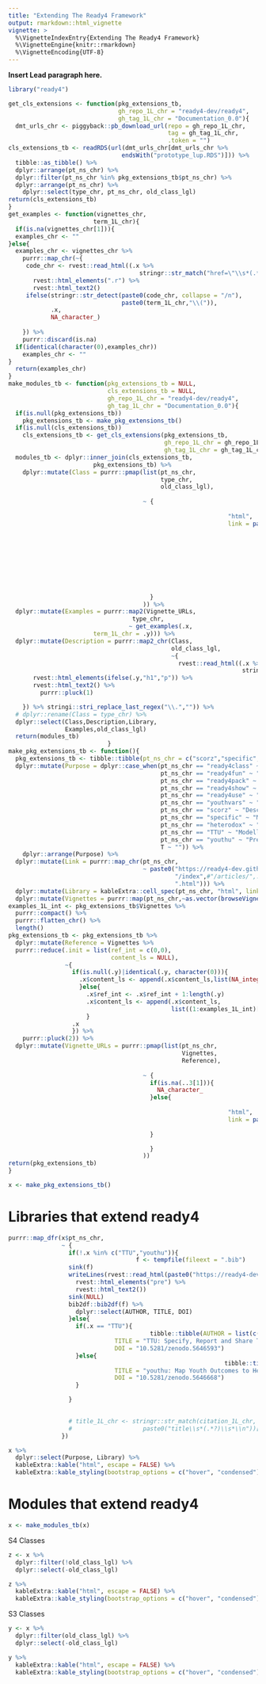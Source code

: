 ```yaml
---
title: "Extending The Ready4 Framework"
output: rmarkdown::html_vignette
vignette: >
  %\VignetteIndexEntry{Extending The Ready4 Framework}
  %\VignetteEngine{knitr::rmarkdown}
  %\VignetteEncoding{UTF-8}
---
```


**Insert Lead paragraph here.**

```r
library("ready4") 
```

```r
get_cls_extensions <- function(pkg_extensions_tb,
                               gh_repo_1L_chr = "ready4-dev/ready4",
                               gh_tag_1L_chr = "Documentation_0.0"){
  dmt_urls_chr <- piggyback::pb_download_url(repo = gh_repo_1L_chr,
                                             tag = gh_tag_1L_chr,
                                             .token = "")
cls_extensions_tb <- readRDS(url(dmt_urls_chr[dmt_urls_chr %>% 
                                endsWith("prototype_lup.RDS")])) %>%
  tibble::as_tibble() %>%
  dplyr::arrange(pt_ns_chr) %>%
  dplyr::filter(pt_ns_chr %in% pkg_extensions_tb$pt_ns_chr) %>%
  dplyr::arrange(pt_ns_chr) %>%
    dplyr::select(type_chr, pt_ns_chr, old_class_lgl)
return(cls_extensions_tb)
}
get_examples <- function(vignettes_chr,
                        term_1L_chr){
  if(is.na(vignettes_chr[1])){
  examples_chr <- ""
}else{
  examples_chr <- vignettes_chr %>%
    purrr::map_chr(~{
     code_chr <- rvest::read_html((.x %>% 
                                     stringr::str_match("href=\"\\s*(.*?)\\s*\" style"))[,2]) %>%
       rvest::html_elements(".r") %>% 
       rvest::html_text2()
     ifelse(stringr::str_detect(paste0(code_chr, collapse = "/n"),
                                paste0(term_1L_chr,"\\(")),
            .x,
            NA_character_)
     
    }) %>%
    purrr::discard(is.na)
  if(identical(character(0),examples_chr))
    examples_chr <- ""
}
  return(examples_chr)
}
make_modules_tb <- function(pkg_extensions_tb = NULL,
                            cls_extensions_tb = NULL,
                            gh_repo_1L_chr = "ready4-dev/ready4",
                            gh_tag_1L_chr = "Documentation_0.0"){
  if(is.null(pkg_extensions_tb))
    pkg_extensions_tb <- make_pkg_extensions_tb()
  if(is.null(cls_extensions_tb))
    cls_extensions_tb <- get_cls_extensions(pkg_extensions_tb,
                                            gh_repo_1L_chr = gh_repo_1L_chr,
                                            gh_tag_1L_chr = gh_tag_1L_chr)
  modules_tb <- dplyr::inner_join(cls_extensions_tb,
                        pkg_extensions_tb) %>%
    dplyr::mutate(Class = purrr::pmap(list(pt_ns_chr,
                                           type_chr,
                                           old_class_lgl),
                                            
                                      ~ {
                                                                                  kableExtra::cell_spec(..2, 
                                                              "html", 
                                                              link = paste0("https://ready4-dev.github.io/",
                                                                            ..1,
                                                                            "/reference/",
                                                                            ifelse(..3,
                                                                                   ..2,
                                                                                   paste0(..2,"-class")),
                                                                            ".html"
                                                                            ))
                                        

                                        }
                                      )) %>%
  dplyr::mutate(Examples = purrr::map2(Vignette_URLs,
                                   type_chr,
                                  ~ get_examples(.x,
                        term_1L_chr = .y))) %>%
  dplyr::mutate(Description = purrr::map2_chr(Class,
                                              old_class_lgl,
                                              ~{
                                                rvest::read_html((.x %>% 
                                                                  stringr::str_match("href=\"\\s*(.*?)\\s*\" style"))[,2]) %>%
       rvest::html_elements(ifelse(.y,"h1","p")) %>% 
       rvest::html_text2() %>%
         purrr::pluck(1)

    }) %>% stringi::stri_replace_last_regex("\\.","")) %>%
  # dplyr::rename(Class = type_chr) %>%
  dplyr::select(Class,Description,Library,
                Examples,old_class_lgl)
  return(modules_tb)
                            }
make_pkg_extensions_tb <- function(){
  pkg_extensions_tb <- tibble::tibble(pt_ns_chr = c("scorz","specific","TTU", "youthvars","ready4show","ready4use","ready4fun","ready4class","ready4pack","youthu")) %>%
  dplyr::mutate(Purpose = dplyr::case_when(pt_ns_chr == "ready4class" ~ "Authoring (code - classes)",
                                           pt_ns_chr == "ready4fun" ~ "Authoring (code - functions)",
                                           pt_ns_chr == "ready4pack" ~ "Authoring (code - libraries)",
                                           pt_ns_chr == "ready4show" ~ "Authoring (code - programs)",
                                           pt_ns_chr == "ready4use" ~ "Authoring (datasets)",
                                           pt_ns_chr == "youthvars" ~ "Description (datasets)",
                                           pt_ns_chr == "scorz" ~ "Description (variable scoring)",
                                           pt_ns_chr == "specific" ~ "Modelling (inverse problems)",
                                           pt_ns_chr == "heterodox" ~ "Modelling (heterogeneity)",
                                           pt_ns_chr == "TTU" ~ "Modelling (health utility)",
                                           pt_ns_chr == "youthu" ~ "Prediction (health utility)",
                                           T ~ "")) %>%
    dplyr::arrange(Purpose) %>%
  dplyr::mutate(Link = purrr::map_chr(pt_ns_chr,
                                      ~ paste0("https://ready4-dev.github.io/",.x,
                                               "/index",#"/articles/",.x,
                                               ".html"))) %>%
  dplyr::mutate(Library = kableExtra::cell_spec(pt_ns_chr, "html", link = Link)) %>%
  dplyr::mutate(Vignettes = purrr::map(pt_ns_chr,~as.vector(browseVignettes(.x)[[.x]][,7]) %>% purrr::keep(~startsWith(.x,"V_")) %>% sort()))
examples_1L_int <- pkg_extensions_tb$Vignettes %>% 
  purrr::compact() %>% 
  purrr::flatten_chr() %>% 
  length()
pkg_extensions_tb <- pkg_extensions_tb %>%
  dplyr::mutate(Reference = Vignettes %>% 
  purrr::reduce(.init = list(ref_int = c(0,0),
                             content_ls = NULL),
                ~{
                  if(is.null(.y)|identical(.y, character(0))){
                    .x$content_ls <- append(.x$content_ls,list(NA_integer_))
                    }else{
                      .x$ref_int <- .x$ref_int + 1:length(.y)
                      .x$content_ls <- append(.x$content_ls,
                                              list((1:examples_1L_int)[.x$ref_int]))
                      }
                  .x
                  }) %>%
    purrr::pluck(2)) %>%
  dplyr::mutate(Vignette_URLs = purrr::pmap(list(pt_ns_chr,
                                                 Vignettes,
                                                 Reference),
                                            
                                      ~ {
                                        if(is.na(..3[1])){
                                          NA_character_
                                        }else{
                                                                                  kableExtra::cell_spec(..3, 
                                                              "html", 
                                                              link = paste0("https://ready4-dev.github.io/",..1,"/articles/",..2
                                                                            ))
                                        }

                                        }
                                      ))
return(pkg_extensions_tb)
}

```

```r
x <- make_pkg_extensions_tb()
```

# Libraries that extend ready4

```r
purrr::map_dfr(x$pt_ns_chr,
               ~ {
                 if(!.x %in% c("TTU","youthu")){
                                    f <- tempfile(fileext = ".bib")
                 sink(f)
                 writeLines(rvest::read_html(paste0("https://ready4-dev.github.io/",.x,"/authors.html")) %>%
                   rvest::html_elements("pre") %>%
                   rvest::html_text2())
                 sink(NULL)
                 bib2df::bib2df(f) %>%
                   dplyr::select(AUTHOR, TITLE, DOI)
                 }else{
                   if(.x == "TTU"){
                                        tibble::tibble(AUTHOR = list(c("Caroline Gao","Matthew Hamilton")),
                              TITLE = "TTU: Specify, Report and Share Transfer to Utility Mapping Algorithms",
                              DOI = "10.5281/zenodo.5646593")
                   }else{
                                                             tibble::tibble(AUTHOR = list(c("Matthew Hamilton","Caroline Gao")),
                              TITLE = "youthu: Map Youth Outcomes to Health Utility",
                              DOI = "10.5281/zenodo.5646668")
                   }

                 }

                 
                 # title_1L_chr <- stringr::str_match(citation_1L_chr,
                 #                    paste0("title\\s*(.*?)\\s*\\n"))[,2]
               }) 

```

```r
x %>%
  dplyr::select(Purpose, Library) %>%
  kableExtra::kable("html", escape = FALSE) %>%
  kableExtra::kable_styling(bootstrap_options = c("hover", "condensed"))
```

# Modules that extend ready4

```r
x <- make_modules_tb(x)
```

S4 Classes

```r
z <- x %>%
  dplyr::filter(!old_class_lgl) %>%
  dplyr::select(-old_class_lgl)
```
```r
z %>%
  kableExtra::kable("html", escape = FALSE) %>%
  kableExtra::kable_styling(bootstrap_options = c("hover", "condensed"))
```


S3 Classes

```r
y <- x %>%
  dplyr::filter(old_class_lgl) %>%
  dplyr::select(-old_class_lgl)
```

```r
y %>%
  kableExtra::kable("html", escape = FALSE) %>%
  kableExtra::kable_styling(bootstrap_options = c("hover", "condensed"))
```





